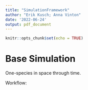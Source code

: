 ```yaml
---
title: "SimulationFramework"
author: "Erik Kusch; Anna Vinton"
date: '2022-06-24'
output: pdf_document
---
```


```r
knitr::opts_chunk$set(echo = TRUE)
```

# Base Simulation

One-species in space through time.

Workflow:  

```r
```

